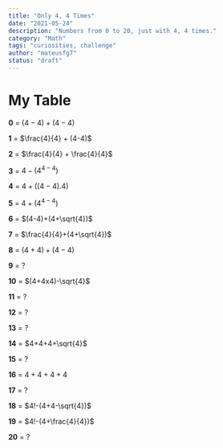 ```yaml
---
title: "Only 4, 4 Times"
date: "2021-05-24"
description: "Numbers from 0 to 20, just with 4, 4 times."
category: "Math"
tags: "curiosities, challenge"
author: "mateusfg7"
status: "draft"
---
```


# My Table

**0** = $(4-4)+(4-4)$

**1** = $\frac{4}{4} + (4-4)$

**2** = $\frac{4}{4} + \frac{4}{4}$

**3** = $4-(4^{4-4})$

**4** = $4+((4-4).4)$

**5** = $4+(4^{4-4})$

**6** = $(4-4)+(4+\sqrt{4})$

**7** = $\frac{4}{4}+(4+\sqrt{4})$

**8** = $(4+4)+(4-4)$

**9** = $?$

**10** = $(4+4x4)-\sqrt{4}$

**11** = $?$

**12** = $?$

**13** = $?$

**14** = $4+4+4+\sqrt{4}$

**15** = $?$

**16** = $4+4+4+4$

**17** = $?$

**18** = $4!-(4+4-\sqrt{4})$

**19** = $4!-(4+\frac{4}{4})$

**20** = $?$
